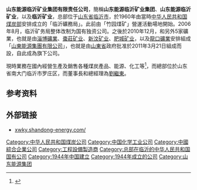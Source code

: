 '''山东能源临沂矿业集团有限责任公司'''，簡稱'''山东能源临沂矿业集团'''、'''山东能源临沂矿业'''，以及'''临沂矿业'''，总部位于[[山东省|山东省]][[临沂市|临沂市]]，於1960年由當時[[中华人民共和国煤炭部|中华人民共和国煤炭部]]安排成立的「临沂礦務局」。此前由「竹园煤矿」營運活動場地開始。2006年8月，临沂矿务局整体改制为国有独资公司。之後於2010年12月，和另外5家礦業，也就是由[[淄博礦業|淄博礦業]]、[[棗莊矿业|棗莊矿业]]、[[新汶矿业|新汶矿业]]、[[肥城矿业|肥城矿业]]，以及[[龍口礦業|龍口礦業]]安排組成「[[山東能源集團有限公司|山東能源集團有限公司]]」，也就是由[[山東省|山東省]]政府批准於2011年3月21日組成而設，自此成為旗下公司。

現時業務在國內經營生產及銷售各種煤炭產品、能源、化工等<ref>{{Cite web |url=http://xwky.shandong-energy.com/77845/ |title=山东能源臨沂矿业集团有限责任公司簡介 |access-date=2021-10-13 |archive-date=2021-10-26 |archive-url=https://web.archive.org/web/20211026173116/http://xwky.shandong-energy.com/77845/ |dead-url=yes }}</ref>，而總部位於山东省南大门临沂市罗庄区，而董事長和總經理為[[劉繼東|劉繼東]]。

==参考资料==
{{Reflist|2}}

==外部链接==
*[http://xwky.shandong-energy.com/ xwky.shandong-energy.com/] {{Wayback|url=http://xwky.shandong-energy.com/ |date=20220113223342 }}

[[Category:中华人民共和国煤炭公司|Category:中华人民共和国煤炭公司]]
[[Category:中国化学工业公司|Category:中国化学工业公司]]
[[Category:中國綜合企業公司|Category:中國綜合企業公司]]
[[Category:工程設備製造商|Category:工程設備製造商]]
[[Category:总部在临沂的中华人民共和国国有公司|Category:总部在临沂的中华人民共和国国有公司]]
[[Category:1944年中国建立|Category:1944年中国建立]]
[[Category:1944年成立的公司|Category:1944年成立的公司]]
[[Category:山东能源集团|Category:山东能源集团]]